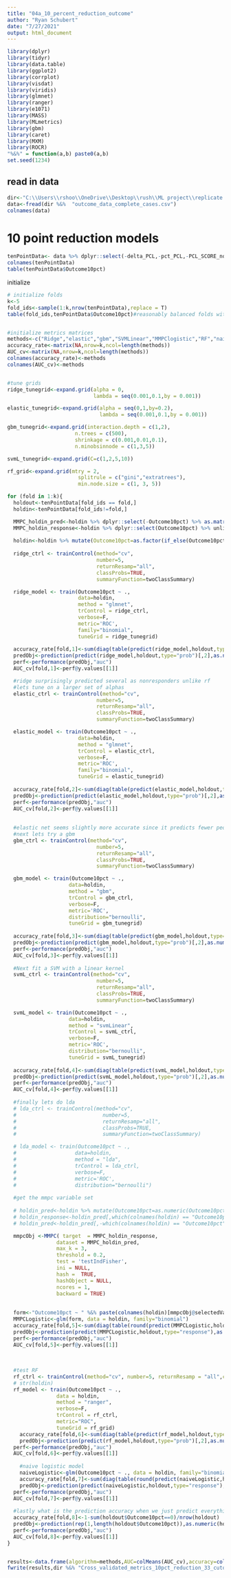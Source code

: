 ---
title: "04a_10_percent_reduction_outcome"
author: "Ryan Schubert"
date: "7/27/2021"
output: html_document
---

```{r setup, include=FALSE}
library(dplyr)
library(tidyr)
library(data.table)
library(ggplot2)
library(corrplot)
library(visdat)
library(viridis)
library(glmnet)
library(ranger)
library(e1071)
library(MASS)
library(MLmetrics)
library(gbm)
library(caret)
library(MXM)
library(ROCR)
"%&%" = function(a,b) paste0(a,b)
set.seed(1234)

```

## read in data

```{r}
dir<-"C:\\Users\\rshoo\\OneDrive\\Desktop\\rush\\ML project\\replicate all response models\\"
data<-fread(dir %&%  "outcome_data_complete_cases.csv")
colnames(data)
```

# 10 point reduction models


```{r}
tenPointData<- data %>% dplyr::select(-delta_PCL,-pct_PCL,-PCL_SCORE_noE,-PCL_DAY14_noE,-delta_PCL_noE,-COHORT_TYPE,-Outcome10pt,-Outcome10ptnoE,-Outcome50pct)
colnames(tenPointData)
table(tenPointData$Outcome10pct)
```

initialize

```{r}

# initialize folds
k<-5
fold_ids<-sample(1:k,nrow(tenPointData),replace = T)
table(fold_ids,tenPointData$Outcome10pct)#reasonably balanced folds with each class in each


#initialize metrics matrices
methods<-c("Ridge","elastic","gbm","SVMLinear","MMPClogistic","RF","naivelogistic","degenerate")
accuracy_rate<-matrix(NA,nrow=k,ncol=length(methods))
AUC_cv<-matrix(NA,nrow=k,ncol=length(methods))
colnames(accuracy_rate)<-methods
colnames(AUC_cv)<-methods


#tune grids
ridge_tunegrid<-expand.grid(alpha = 0,
                            lambda = seq(0.001,0.1,by = 0.001))

elastic_tunegrid<-expand.grid(alpha = seq(0,1,by=0.2),
                              lambda = seq(0.001,0.1,by = 0.001))

gbm_tunegrid<-expand.grid(interaction.depth = c(1,2),
                      n.trees = c(500), 
                      shrinkage = c(0.001,0.01,0.1),
                      n.minobsinnode = c(1,3,5))

svmL_tunegrid<-expand.grid(C=c(1,2,5,10))

rf_grid<-expand.grid(mtry = 2,
                       splitrule = c("gini","extratrees"),
                       min.node.size = c(1, 3, 5))

```


```{r}

for (fold in 1:k){
  holdout<-tenPointData[fold_ids == fold,]
  holdin<-tenPointData[fold_ids!=fold,]

  MMPC_holdin_pred<-holdin %>% dplyr::select(-Outcome10pct) %>% as.matrix()
  MMPC_holdin_response<-holdin %>% dplyr::select(Outcome10pct) %>% unlist %>% unname()
  
  holdin<-holdin %>% mutate(Outcome10pct=as.factor(if_else(Outcome10pct==0,"nonresponder","responder")))
  
  ridge_ctrl <- trainControl(method="cv", 
                             number=5, 
                             returnResamp="all",
                             classProbs=TRUE,
                             summaryFunction=twoClassSummary)

  ridge_model <- train(Outcome10pct ~ .,
                       data=holdin,
                       method = "glmnet", 
                       trControl = ridge_ctrl,
                       verbose=F,
                       metric='ROC',
                       family="binomial",
                       tuneGrid = ridge_tunegrid)
  
  accuracy_rate[fold,1]<-sum(diag(table(predict(ridge_model,holdout,type="raw"),holdout$Outcome10pct)))/nrow(holdout)
  predObj<-prediction(predict(ridge_model,holdout,type="prob")[,2],as.numeric(holdout$Outcome10pct)-1)
  perf<-performance(predObj,"auc")
  AUC_cv[fold,1]<-perf@y.values[[1]]

  #ridge surprisingly predicted several as nonresponders unlike rf
  #lets tune on a larger set of alphas
  elastic_ctrl <- trainControl(method="cv", 
                             number=5, 
                             returnResamp="all",
                             classProbs=TRUE,
                             summaryFunction=twoClassSummary)

  elastic_model <- train(Outcome10pct ~ .,
                       data=holdin,
                       method = "glmnet", 
                       trControl = elastic_ctrl,
                       verbose=F,
                       metric='ROC',
                       family="binomial",
                       tuneGrid = elastic_tunegrid)
  
  accuracy_rate[fold,2]<-sum(diag(table(predict(elastic_model,holdout,type="raw"),holdout$Outcome10pct)))/nrow(holdout)
  predObj<-prediction(predict(elastic_model,holdout,type="prob")[,2],as.numeric(holdout$Outcome10pct)-1)
  perf<-performance(predObj,"auc")
  AUC_cv[fold,2]<-perf@y.values[[1]]
  
  
  #elastic net seems slightly more accurate since it predicts fewer people as being nonresponders so not great
  #next lets try a gbm
  gbm_ctrl <- trainControl(method="cv", 
                             number=5, 
                             returnResamp="all",
                             classProbs=TRUE,
                             summaryFunction=twoClassSummary)

  gbm_model <- train(Outcome10pct ~ .,
                    data=holdin,
                    method = "gbm", 
                    trControl = gbm_ctrl,
                    verbose=F,
                    metric='ROC',
                    distribution="bernoulli",
                    tuneGrid = gbm_tunegrid)
  
  accuracy_rate[fold,3]<-sum(diag(table(predict(gbm_model,holdout,type="raw"),holdout$Outcome10pct)))/nrow(holdout)
  predObj<-prediction(predict(gbm_model,holdout,type="prob")[,2],as.numeric(holdout$Outcome10pct)-1)
  perf<-performance(predObj,"auc")
  AUC_cv[fold,3]<-perf@y.values[[1]]
  
  #Next fit a SVM with a linear kernel
  svmL_ctrl <- trainControl(method="cv", 
                             number=5, 
                             returnResamp="all",
                             classProbs=TRUE,
                             summaryFunction=twoClassSummary)

  svmL_model <- train(Outcome10pct ~ .,
                    data=holdin,
                    method = "svmLinear", 
                    trControl = svmL_ctrl,
                    verbose=F,
                    metric='ROC',
                    distribution="bernoulli",
                    tuneGrid = svmL_tunegrid)
  
  accuracy_rate[fold,4]<-sum(diag(table(predict(svmL_model,holdout,type="raw"),holdout$Outcome10pct)))/nrow(holdout)
  predObj<-prediction(predict(svmL_model,holdout,type="prob")[,2],as.numeric(holdout$Outcome10pct)-1)
  perf<-performance(predObj,"auc")
  AUC_cv[fold,4]<-perf@y.values[[1]]
  
  #finally lets do lda
  # lda_ctrl <- trainControl(method="cv", 
  #                            number=5, 
  #                            returnResamp="all",
  #                            classProbs=TRUE,
  #                            summaryFunction=twoClassSummary)

  # lda_model <- train(Outcome10pct ~ .,
  #                   data=holdin,
  #                   method = "lda", 
  #                   trControl = lda_ctrl,
  #                   verbose=F,
  #                   metric='ROC',
  #                   distribution="bernoulli")
  
  #get the mmpc variable set
  
  # holdin_pred<-holdin %>% mutate(Outcome10pct=as.numeric(Outcome10pct)-1) %>% as.matrix()
  # holdin_response<-holdin_pred[,which(colnames(holdin) == "Outcome10pct")]
  # holdin_pred<-holdin_pred[,-which(colnames(holdin) == "Outcome10pct")]

  mmpcObj <-MMPC( target  = MMPC_holdin_response,            
                dataset = MMPC_holdin_pred,            
                max_k = 3,          
                threshold = 0.2,                                      
                test = 'testIndFisher',   
                ini = NULL,                                           
                hash =  TRUE, 
                hashObject = NULL,
                ncores = 1,         
                backward = TRUE)
 
  
  form<-"Outcome10pct ~ " %&% paste(colnames(holdin)[mmpcObj@selectedVars],collapse =" + " )
  MMPCLogistic<-glm(form, data = holdin, family="binomial")
  accuracy_rate[fold,5]<-sum(diag(table(round(predict(MMPCLogistic,holdout,type="response")),holdout$Outcome10pct)))/nrow(holdout)
  predObj<-prediction(predict(MMPCLogistic,holdout,type="response"),as.numeric(holdout$Outcome10pct)-1)
  perf<-performance(predObj,"auc")
  AUC_cv[fold,5]<-perf@y.values[[1]]
  
  
  
  #test RF
  rf_ctrl <- trainControl(method="cv", number=5, returnResamp = "all",classProbs=TRUE)
  # str(holdin)
  rf_model <- train(Outcome10pct ~ .,
                data = holdin,
                method = "ranger",
                verbose=F,
                trControl = rf_ctrl,
                metric="ROC",
                tuneGrid = rf_grid)
    accuracy_rate[fold,6]<-sum(diag(table(predict(rf_model,holdout,type="raw"),holdout$Outcome10pct)))/nrow(holdout)
    predObj<-prediction(predict(rf_model,holdout,type="prob")[,2],as.numeric(holdout$Outcome10pct)-1)
  perf<-performance(predObj,"auc")
  AUC_cv[fold,6]<-perf@y.values[[1]]
    
    #naive logistic model
    naiveLogistic<-glm(Outcome10pct ~ ., data = holdin, family="binomial")
    accuracy_rate[fold,7]<-sum(diag(table(round(predict(naiveLogistic,holdout,type="response")),holdout$Outcome10pct)))/nrow(holdout)
    predObj<-prediction(predict(naiveLogistic,holdout,type="response"),as.numeric(holdout$Outcome10pct)-1)
  perf<-performance(predObj,"auc")
  AUC_cv[fold,7]<-perf@y.values[[1]]
    
  #lastly what is the prediction accuracy when we just predict everything as belonging to the responder class
  accuracy_rate[fold,8]<-1-sum(holdout$Outcome10pct==0)/nrow(holdout)
  predObj<-prediction(rep(1,length(holdout$Outcome10pct)),as.numeric(holdout$Outcome10pct)-1)
  perf<-performance(predObj,"auc")
  AUC_cv[fold,8]<-perf@y.values[[1]]
}



```


```{r}
results<-data.frame(algorithm=methods,AUC=colMeans(AUC_cv),accuracy=colMeans(accuracy_rate))
fwrite(results,dir %&% "Cross_validated_metrics_10pct_reduction_33_cutoff_outcome.csv")
```


